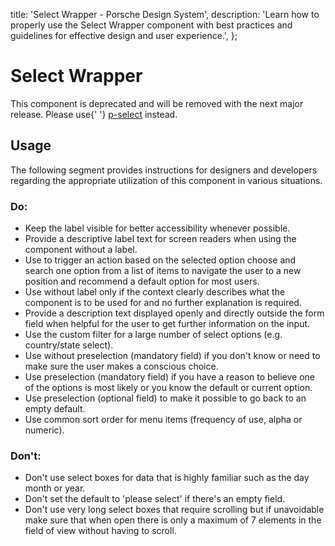 
  title: 'Select Wrapper - Porsche Design System',
  description:
    'Learn how to properly use the Select Wrapper component with best practices and guidelines for effective design and user experience.',
};

# Select Wrapper <ComponentStatus tagName="p-select-wrapper"></ComponentStatus>

<TableOfContents headings={[]} />

<Notification heading="Deprecation hint" heading-tag="h2" state="error">
  This component is deprecated and will be removed with the next major release. Please use{' '}
  <a href="components/select/">p-select</a> instead.
</Notification>

## Usage

The following segment provides instructions for designers and developers regarding the appropriate utilization of this
component in various situations.

### Do:

- Keep the label visible for better accessibility whenever possible.
- Provide a descriptive label text for screen readers when using the component without a label.
- Use to trigger an action based on the selected option choose and search one option from a list of items to navigate
  the user to a new position and recommend a default option for most users.
- Use without label only if the context clearly describes what the component is to be used for and no further
  explanation is required.
- Provide a description text displayed openly and directly outside the form field when helpful for the user to get
  further information on the input.
- Use the custom filter for a large number of select options (e.g. country/state select).
- Use without preselection (mandatory field) if you don't know or need to make sure the user makes a conscious choice.
- Use preselection (mandatory field) if you have a reason to believe one of the options is most likely or you know the
  default or current option.
- Use preselection (optional field) to make it possible to go back to an empty default.
- Use common sort order for menu items (frequency of use, alpha or numeric).

### Don't:

- Don't use select boxes for data that is highly familiar such as the day month or year.
- Don't set the default to 'please select' if there's an empty field.
- Don't use very long select boxes that require scrolling but if unavoidable make sure that when open there is only a
  maximum of 7 elements in the field of view without having to scroll.
